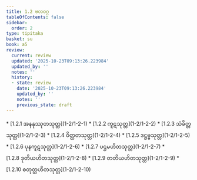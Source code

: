 ```yaml
---
title: 1.2 ဗလဝဂ္ဂ
tableOfContents: false
sidebar:
  order: 2
type: tipitaka
basket: su
book: a5
review:
  current: review
  updated: '2025-10-23T09:13:26.223984'
  updated_by: ''
  notes: ''
  history:
  - state: review
    date: '2025-10-23T09:13:26.223984'
    updated_by: ''
    notes: ''
    previous_state: draft
---
```



<ReviewStatus review={frontmatter.review} showDetails={true} />

<HypothesisAnnotation frontmatter={frontmatter} />

<DynamicBreadcrumb />



<TableOfContents book="a5" section="1.2">
* [1.2.1 အနနုဿုတသုတ္တ](1-2/1-2-1)
* [1.2.2 ကူဋသုတ္တ](1-2/1-2-2)
* [1.2.3 သံခိတ္တသုတ္တ](1-2/1-2-3)
* [1.2.4 ဝိတ္ထတသုတ္တ](1-2/1-2-4)
* [1.2.5 ဒဋ္ဌဗ္ဗသုတ္တ](1-2/1-2-5)
* [1.2.6 ပုနကူဋသုတ္တ](1-2/1-2-6)
* [1.2.7 ပဌမဟိတသုတ္တ](1-2/1-2-7)
* [1.2.8 ဒုတိယဟိတသုတ္တ](1-2/1-2-8)
* [1.2.9 တတိယဟိတသုတ္တ](1-2/1-2-9)
* [1.2.10 စတုတ္ထဟိတသုတ္တ](1-2/1-2-10)
</TableOfContents>